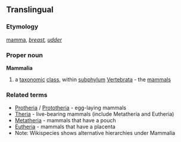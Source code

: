 ==Translingual==
===Etymology===
{{L.}} [[mamma]], ''[[breast]], [[udder]]''
===Proper noun===
{{wikipedia}}
'''Mammalia'''
#a [[taxonomic]] [[class]], within [[subphylum]] [[Vertebrata]] - the [[mammal]]s
===Related terms===
{{wikispecies}}
*[[Protheria]] / [[Prototheria]] - egg-laying mammals
*[[Theria]] - live-bearing mammals (include Metatheria and Eutheria) 
*[[Metatheria]] - mammals that have a pouch
*[[Eutheria]] - mammals that have a placenta
*Note: Wikispecies shows alternative hierarchies under Mammalia